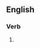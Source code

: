 ==English==

===Verb===
{{head|en|verb form}}

# {{present participle of|operationalize|lang=en|nocat=1}}